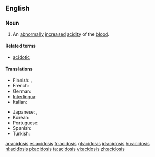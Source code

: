 ==English==
{{wikipedia}}

===Noun===
{{en-noun|acidoses}}

# {{pathology}} An [[abnormally]] [[increase]]d [[acidity]] of the [[blood]].

====Related terms====
*[[acidotic]]

====Translations====
{{trans-top|abnormally increased acidity of the blood}}
*Finnish: {{t-|fi|asidoosi}}, {{t-|fi|happomyrkytys}}
*French: {{t+|fr|acidose}}
*German: {{t|de|Azidose|f}}
*[[Interlingua]]: {{t-|ia|acidosis|xs=Interlingua}}
*Italian: {{t-|it|acidosi}}
{{trans-mid}}
*Japanese: {{t|ja|アシドーシス}},  {{t|ja|酸性症}}
*Korean: {{t|ko|산성증|sc=Hang}}
*Portuguese: {{t-|pt|acidosis}}
*Spanish: {{t+|es|acidosis|f}}
* Turkish: {{t|tr|asidoz}}
{{trans-bottom}}

[[ar:acidosis]]
[[es:acidosis]]
[[fr:acidosis]]
[[gl:acidosis]]
[[id:acidosis]]
[[hu:acidosis]]
[[nl:acidosis]]
[[pl:acidosis]]
[[ta:acidosis]]
[[vi:acidosis]]
[[zh:acidosis]]